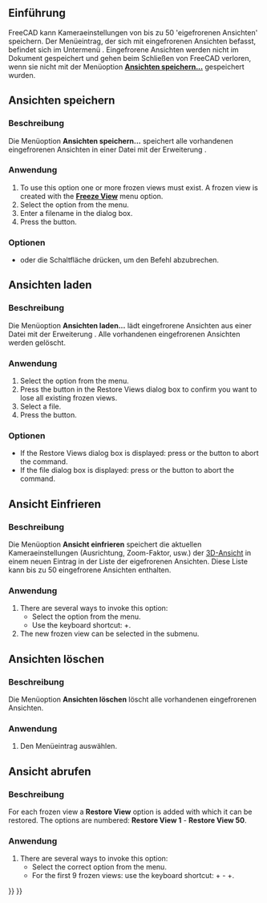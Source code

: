 <languages/>

{{Docnav/de
|[[Std_RecallWorkingView/de|ArbeitsansichtAbrufen]]
|[[Std_DrawStyle/de|Darstellungsart]]
|[[Std_View_Menu/de|Std Menü Ansicht]]
|IconL=
|IconR=Std_DrawStyle.svg
|IconC=Freecad.svg
}}

{{GuiCommand/de
|Name=Std FreezeViews
|Name/de=Std AnsichtenEinfrieren
|MenuLocation=Ansicht → Ansicht einfrieren → Ansicht einfrieren
|Workbenches=Alle
|SeeAlso=[[Std_StoreWorkingView/de|Std ArbeisansichtSpeichern]], [[Std_RecallWorkingView/de|Std ArbeitsansichtAbrufen]], [[Std_ViewIvIssueCamPos/de|Std ViewIvIssueCamPos]]
}}

<span id="Introduction"></span>
==Einführung==

FreeCAD kann Kameraeinstellungen von bis zu 50 'eigefrorenen Ansichten' speichern. Der Menüeintrag, der sich mit eingefrorenen Ansichten befasst, befindet sich im Untermenü {{MenuCommand|Ansicht → Ansicht einfrieren}}.  Eingefrorene Ansichten werden nicht im Dokument gespeichert und gehen beim Schließen von FreeCAD verloren, wenn sie nicht mit der Menüoption '''[[#Ansichten speichern|Ansichten speichern...]]''' gespeichert wurden.

<span id="Save_Views"></span>
==Ansichten speichern==

<span id="Description"></span>
===Beschreibung===

Die Menüoption '''Ansichten speichern...''' speichert alle vorhandenen eingefrorenen Ansichten in einer Datei mit der Erweiterung {{FileName|*.cam}}.

<span id="Usage"></span>
===Anwendung===

# To use this option one or more frozen views must exist. A frozen view is created with the '''[[#Freeze_View|Freeze View]]''' menu option.
# Select the {{MenuCommand|View → Freeze Display → Save Views…}} option from the menu.
# Enter a filename in the dialog box.
# Press the {{Button|Save}} button.

<span id="Options"></span>
===Optionen===

* {{KEY|Esc}} oder die Schaltfläche {{Button|Cancel}} drücken, um den Befehl abzubrechen.

<span id="Load_Views"></span>
==Ansichten laden==

<span id="Description"></span>
===Beschreibung===

Die Menüoption '''Ansichten laden...''' lädt eingefrorene Ansichten aus einer Datei mit der Erweiterung {{FileName|*.cam}}. Alle vorhandenen eingefrorenen Ansichten werden gelöscht.

<span id="Usage"></span>
===Anwendung===

# Select the {{MenuCommand|View → Freeze Display → Load Views…}} option from the menu.
# Press the {{Button|Yes}} button in the Restore Views dialog box to confirm you want to lose all existing frozen views.
# Select a file.
# Press the {{Button|Open}} button.

<span id="Options"></span>
===Optionen===

* If the Restore Views dialog box is displayed: press {{KEY|Esc}} or the {{Button|No}} button to abort the command.
* If the file dialog box is displayed: press {{KEY|Esc}} or the {{Button|Cancel}} button to abort the command.

<span id="Freeze_View"></span>
==Ansicht Einfrieren==

<span id="Description"></span>
===Beschreibung===

Die Menüoption '''Ansicht einfrieren''' speichert die aktuellen Kameraeinstellungen (Ausrichtung, Zoom-Faktor, usw.) der [[3D_view/de|3D-Ansicht]] in einem neuen Eintrag in der Liste der eigefrorenen Ansichten. Diese Liste kann bis zu 50 eingefrorene Ansichten enthalten.

<span id="Usage"></span>
===Anwendung===

# There are several ways to invoke this option:
#* Select the {{MenuCommand|View → Freeze Display → Freeze View}} option from the menu.
#* Use the keyboard shortcut: {{KEY|Shift}}+{{KEY|F}}.
# The new frozen view can be selected in the {{MenuCommand|View → Freeze Display}} submenu.

<span id="Clear_Views"></span>
==Ansichten löschen==

<span id="Description"></span>
===Beschreibung===

Die Menüoption '''Ansichten löschen''' löscht alle vorhandenen eingefrorenen Ansichten.

<span id="Usage"></span>
===Anwendung===

# Den Menüeintrag {{MenuCommand|Ansicht → Ansicht einfrieren → Ansicht löschen}} auswählen.

<span id="Restore_View"></span>
==Ansicht abrufen==

<span id="Description"></span>
===Beschreibung===

For each frozen view a '''Restore View''' option is added with which it can be restored. The options are numbered: '''Restore View 1''' - '''Restore View 50'''.

<span id="Usage"></span>
===Anwendung===

# There are several ways to invoke this option:
#* Select the correct {{MenuCommand|View → Freeze Display → Restore View}} option from the menu.
#* For the first 9 frozen views: use the keyboard shortcut: {{KEY|Ctrl}}+{{KEY|1}} - {{KEY|Ctrl}}+{{KEY|9}}.


{{Docnav/de
|[[Std_RecallWorkingView/de|ArbeitsansichtAbrufen]]
|[[Std_DrawStyle/de|Darstellungsart]]
|[[Std_View_Menu/de|Std Menü Ansicht]]
|IconL=
|IconR=Std_DrawStyle.svg
|IconC=Freecad.svg
}}

{{Std_Base_navi{{#translation:}}}}
{{Userdocnavi{{#translation:}}}}